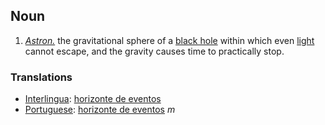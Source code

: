 == Noun ==
# ''[[Astronomy|Astron.]]'' the gravitational sphere of a [[black hole]] within which even [[light]] cannot escape, and the gravity causes time to practically stop.
=== Translations ===
*[[Interlingua]]: [[horizonte de eventos]]
*[[Portuguese]]: [[horizonte de eventos]] ''m''